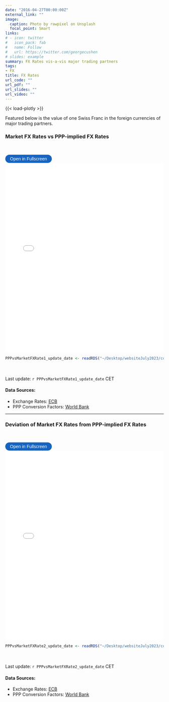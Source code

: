 ```yaml
---
date: "2016-04-27T00:00:00Z"
external_link: ""
image: 
  caption: Photo by rawpixel on Unsplash
  focal_point: Smart
links:
# - icon: twitter
#   icon_pack: fab
#   name: Follow
#   url: https://twitter.com/georgecushen
# slides: example
summary: FX Rates vis-a-vis major trading partners
tags:
- FX
title: FX Rates
url_code: ""
url_pdf: ""
url_slides: ""
url_video: ""
---
```

{{< load-plotly >}}

Featured below is the value of one Swiss Franc in the foreign currencies of major trading partners.

### Market FX Rates vs PPP-implied FX Rates
<br> 

<button onclick="toggleFullscreen('iframe1')" style="font-size: 14px; padding: 5px 15px; border: none; border-radius: 20px; background-color: #1664c0; color: white; cursor: pointer; transition: background-color 0.3s;" onmouseover="this.style.backgroundColor='#0056b3'" onmouseout="this.style.backgroundColor='#007BFF'">Open in Fullscreen</button>
<iframe id="iframe1" src="PPPvsMarketFXRate1.html" width="100%" height="600px" frameborder="0"> </iframe>

```r
PPPvsMarketFXRate1_update_date <- readRDS("~/Desktop/websiteJuly2023/content/project/PPPvsMarketFXRate/PPPvsMarketFXRate1_update_date.rds")
``` 

<br> <br> 
Last update: `r PPPvsMarketFXRate1_update_date` CET

#### Data Sources: 
* Exchange Rates: [ECB](https://sdw.ecb.europa.eu/curConverter.do)
* PPP Conversion Factors: [World Bank](https://data.worldbank.org/indicator/PA.NUS.PPP)
  
***


### Deviation of Market FX Rates from PPP-implied FX Rates
<br> 

<button onclick="toggleFullscreen('iframe2')" style="font-size: 14px; padding: 5px 15px; border: none; border-radius: 20px; background-color: #1664c0; color: white; cursor: pointer; transition: background-color 0.3s;" onmouseover="this.style.backgroundColor='#0056b3'" onmouseout="this.style.backgroundColor='#007BFF'">Open in Fullscreen</button>
<iframe id="iframe2" src="PPPvsMarketFXRate2.html" width="100%" height="600px" frameborder="0"> </iframe>

```r
PPPvsMarketFXRate2_update_date <- readRDS("~/Desktop/websiteJuly2023/content/project/PPPvsMarketFXRate/PPPvsMarketFXRate2_update_date.rds")
``` 

<br> <br> 
Last update: `r PPPvsMarketFXRate2_update_date` CET

#### Data Sources: 
* Exchange Rates: [ECB](https://sdw.ecb.europa.eu/curConverter.do)
* PPP Conversion Factors: [World Bank](https://data.worldbank.org/indicator/PA.NUS.PPP)
  




